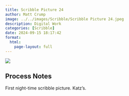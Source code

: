 ```yaml
---
title: Scribble Picture 24
author: Matt Crump
image: ../../images/Scribble/Scribble Picture 24.jpeg
description: Digital Work
categories: [Scribble]
date: 2024-09-15 18:17:42
format:
  html:
    page-layout: full
---
```


![](../../images/Scribble/Scribble Picture 24.jpeg)

## Process Notes

First night-time scribble picture. Katz's.
